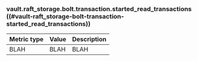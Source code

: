 ### vault.raft_storage.bolt.transaction.started_read_transactions ((#vault-raft_storage-bolt-transaction-started_read_transactions))

Metric type | Value | Description
----------- | ----- | -----------
BLAH     | BLAH    | BLAH